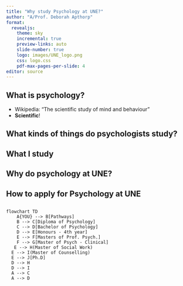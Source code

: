 ```yaml
---
title: "Why study Psychology at UNE?"
author: "A/Prof. Deborah Apthorp"
format: 
  revealjs: 
    theme: sky
    incremental: true
    preview-links: auto
    slide-number: true
    logo: images/UNE_logo.png
    css: logo.css
    pdf-max-pages-per-slide: 4
editor: source
---
```


## What is psychology? 
 - Wikipedia: "The scientific study of mind and behaviour"
 - **Scientific**! 
 

## What kinds of things do psychologists study? 


## What I study


## Why do psychology at UNE? 


## How to apply for Psychology at UNE


## {.smaller}

```mermaid
flowchart TD
    A{YOU} --> B[Pathways]
    B --> C[Diploma of Psychology]
    C --> D[Bachelor of Psychology]
    D --> E[Honours - 4th year]
    E --> F[Masters of Prof. Psych.]
    F --> G[Master of Psych - Clinical]
   E --> H(Master of Social Work)
  E --> I(Master of Counselling)
  E --> J[Ph.D]
  D --> H
  D --> I
  A --> C
  A --> D


```



##



